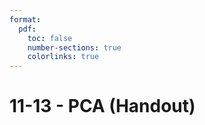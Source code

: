 ```yaml
---
format:
  pdf:
    toc: false
    number-sections: true
    colorlinks: true
---
```


# 11-13 - PCA (Handout)

